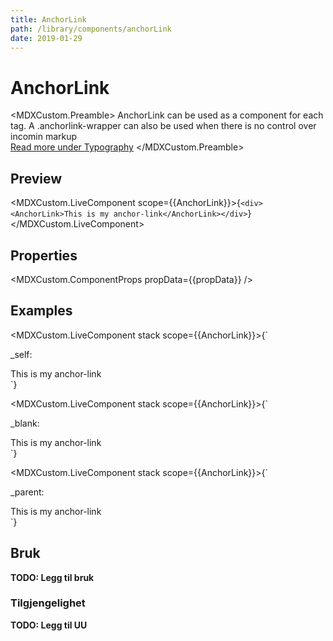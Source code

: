 ```yaml
---
title: AnchorLink
path: /library/components/anchorLink
date: 2019-01-29
---
```



# AnchorLink

<MDXCustom.Preamble>
  AnchorLink can be used as a component for each <a></a> tag. A .anchorlink-wrapper can also be used when there is no control over incomin markup<br/>
  <a href="/library/scss/typography">Read more under Typography</a>
</MDXCustom.Preamble>

## Preview

<MDXCustom.LiveComponent scope={{AnchorLink}}>{`<div><AnchorLink>This is my anchor-link</AnchorLink></div>`}</MDXCustom.LiveComponent>

## Properties

<MDXCustom.ComponentProps propData={{propData}} />

## Examples


<MDXCustom.LiveComponent stack scope={{AnchorLink}}>{`
  <p>_self: </p>
  <div>
  <AnchorLink href={'/test'} target={"_self"}>This is my anchor-link</AnchorLink>
  </div>
`}</MDXCustom.LiveComponent>

<MDXCustom.LiveComponent stack scope={{AnchorLink}}>{`
  <p>_blank: </p>
  <div>
  <AnchorLink href={'/test'} target={"_blank"}>This is my anchor-link</AnchorLink>
  </div>
`}</MDXCustom.LiveComponent>

<MDXCustom.LiveComponent stack scope={{AnchorLink}}>{`
  <p>_parent: </p>
  <div>
  <AnchorLink href={'/test'} target={"_parent"}>This is my anchor-link</AnchorLink>
  </div>
`}</MDXCustom.LiveComponent>

## Bruk

**TODO: Legg til bruk**

### Tilgjengelighet

**TODO: Legg til UU**
